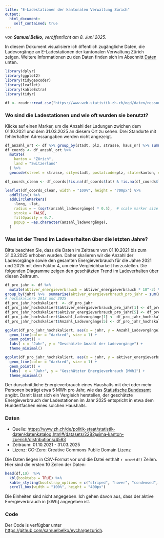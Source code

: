 ```yaml
---
title: "E-Ladestationen der kantonalen Verwaltung Zürich"
output:
  html_document:
    self_contained: true
---
```


*von* ***Samuel Belko,*** *veröffentlicht am 8. Juni 2025.*

In diesem Dokument visualisiere ich öffentlich zugängliche Daten, die Ladevorgänge an E-Ladestationen der kantonalen Verwaltung Zürich zeigen. Weitere Informationen zu den Daten finden sich im Abschnitt [Daten](#daten) unten.

```r
library(dplyr)
library(ggplot2)
library(tidygeocoder)
library(leaflet)
library(kableExtra)
library(tidyr)

df <- readr::read_csv("https://www.web.statistik.zh.ch/ogd/daten/ressourcen/KTZH_00002282_00004563.csv", show_col_types = FALSE)
```

### Wo sind die Ladestationen und wie oft wurden sie benutzt?

Klicke auf einen Marker, um die Anzahl der Ladungen zwichen dem 01.10.2021 und dem 31.03.2025 an diesem Ort zu sehen.
Drei Standorte mit fehlerhaften Adressangaben werden nicht angezeigt.

```r
df_anzahl_ort <- df %>% group_by(stadt, plz, strasse, haus_nr) %>% summarise(anzahl_ladevorgänge = n(), .groups = "drop") %>% arrange(desc(anzahl_ladevorgänge))
df_coords <- df_anzahl_ort %>%
  mutate(
    kanton = "Zürich",
    land = "Switzerland"
  ) %>%
  geocode(street = strasse, city=stadt, postalcode=plz, state=kanton, country=land, method = "osm")

df_coords_clean <- df_coords[!is.na(df_coords$lat) & !is.na(df_coords$long), ]

leaflet(df_coords_clean, width = "100%", height = "700px") %>%
  addTiles() %>%
  addCircleMarkers(
    ~long, ~lat,
    radius = ~ (sqrt(anzahl_ladevorgänge) * 0.5),  # scale marker size
    stroke = FALSE,
    fillOpacity = 0.7,
    popup = ~as.character(anzahl_ladevorgänge),
  )
```


### Was ist der Trend im Ladeverhalten über die letzten Jahre?

Bitte beachten Sie, dass die Daten im Zeitraum von 01.10.2021 bis zum 31.03.2025
erhoben wurden. Daher skalieren wir die Anzahl der Ladevorgänge sowie den gesamten Energieverbrauch für die Jahre 2021 und 2025 mit dem Faktor 4, um eine Vergleichbarkeit herzustellen.
Die folgenden Diagramme zeigen den geschätzten Trend im Ladeverhalten über diesen Zeitraum.

```r
df_pro_jahr <- df %>% 
  mutate(aktiver_energieverbrauch = aktiver_energieverbrauch * 10^-3) %>% # von kWh auf MWh
group_by(jahr) %>%  summarise(aktiver_energieverbrauch_pro_jahr = sum(aktiver_energieverbrauch, na.rm = TRUE), Anzahl_Ladevorgänge = n())  %>% arrange(desc(jahr))
# hochskaliere 2012 und 2025
df_pro_jahr_hochskaliert  <- df_pro_jahr
df_pro_jahr_hochskaliert$aktiver_energieverbrauch_pro_jahr[1] <- df_pro_jahr_hochskaliert$aktiver_energieverbrauch_pro_jahr[1] * 4
df_pro_jahr_hochskaliert$aktiver_energieverbrauch_pro_jahr[5] <- df_pro_jahr_hochskaliert$aktiver_energieverbrauch_pro_jahr[5] * 4
df_pro_jahr_hochskaliert$Anzahl_Ladevorgänge[1] <- df_pro_jahr_hochskaliert$Anzahl_Ladevorgänge[1] * 4
df_pro_jahr_hochskaliert$Anzahl_Ladevorgänge[5] <- df_pro_jahr_hochskaliert$Anzahl_Ladevorgänge[5] * 4

ggplot(df_pro_jahr_hochskaliert, aes(x = jahr, y = Anzahl_Ladevorgänge)) +
  geom_line(color = "darkred", size = 1) +
  geom_point() +
  labs( x = "Jahr", y = "Geschätzte Anzahl der Ladevorgänge") +
  theme_minimal()
```

```r
ggplot(df_pro_jahr_hochskaliert, aes(x = jahr, y = aktiver_energieverbrauch_pro_jahr)) +
  geom_line(color = "darkred", size = 1) +
  geom_point() +
  labs(  x = "Jahr", y = "Geschätzter Energieverbrauch [MWh]") +
  theme_minimal()
```

Der durschnittliche Energieverbrauch eines Haushalts mit drei oder mehr Personen beträgt etwa 5 MWh pro Jahr, wie das [Statistische Bundesamt](https://www.destatis.de/EN/Themes/Society-Environment/Environment/Environmental-Economic-Accounting/private-households/Tables/electricity-consumption-private-households.html) angibt.
Damit lässt sich ein Vergleich herstellen, der geschätzte Energieverbrauch der Ladestationen im Jahr 2025 entspricht in etwa dem Hundertfachen eines solchen Haushalts.

### Daten

- Quelle: [https://www.zh.ch/de/politik-staat/statistik-daten/datenkatalog.html#/datasets/2282@ima-kanton-zuerich/distributions/4563](https://www.zh.ch/de/politik-staat/statistik-daten/datenkatalog.html#/datasets/2282@ima-kanton-zuerich/distributions/4563)
- Zeitraum: 01.10.2021 - 31.03.2025
- Lizenz: CC-Zero: Creative Commons Public Domain Lizenz

Die Daten liegen in CSV-Format vor und die Datei enthält `r nrow(df)` Zeilen. Hier sind die ersten 10 Zeilen der Daten:
```r
head(df,10)  %>%
  kbl(booktabs = TRUE) %>%
  kable_styling(bootstrap_options = c("striped", "hover", "condensed", "responsive")) %>%
  scroll_box(width = "100%", height = "400px")
```
Die Einheiten sind nicht angegeben. Ich gehen davon aus, dass der aktive Energieverbrauch in [kWh] angegeben ist.

### Code 

Der Code is verfügbar unter [https://github.com/samuelbelko/evchargezurich](https://github.com/samuelbelko/evchargezurich).

<div style="height: 35px;"></div>
